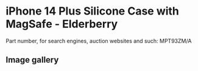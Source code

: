 
# iPhone 14 Plus Silicone Case with MagSafe - Elderberry

Part number, for search engines, auction websites and such: MPT93ZM/A

## Image gallery

<div style={{ width: '100%', maxWidth: '768px' }}>
<GalleryComponent
    images={[
      {
        original: "/everysource/MPT93.webp",
        thumbnail: "/everypreview/MPT93.webp",
      },
      {
        original: "/everysource/MPT93_AV1.webp",
        thumbnail: "/everypreview/MPT93_AV1.webp",
      },
      {
        original: "/everysource/MPT93_AV2.webp",
        thumbnail: "/everypreview/MPT93_AV2.webp",
      },
      {
        original: "/everysource/MPT93_AV3.webp",
        thumbnail: "/everypreview/MPT93_AV3.webp",
      },
      {
        original: "/everysource/MPT93_AV4.webp",
        thumbnail: "/everypreview/MPT93_AV4.webp",
      }
    ]}
  />
</div>